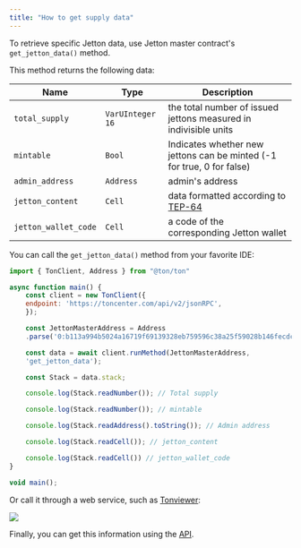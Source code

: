 ```yaml
---
title: "How to get supply data"
---
```



To retrieve specific Jetton data, use Jetton master contract's `get_jetton_data()` method.

This method returns the following data:

| Name                 | Type             | Description                                                                                                               |
| -------------------- | ---------------- | ------------------------------------------------------------------------------------------------------------------------- |
| `total_supply`       | `VarUInteger 16` | the total number of issued jettons measured in indivisible units                                                          |
| `mintable`           | `Bool`           | Indicates whether new jettons can be minted (-1 for true, 0 for false)                                                    |
| `admin_address`      | `Address`        | admin's address                                                                                                           |
| `jetton_content`     | `Cell`           | data formatted according to [TEP-64](https://github.com/ton-blockchain/TEPs/blob/master/text/0064-token-data-standard.md) |
| `jetton_wallet_code` | `Cell`           | a code of the corresponding Jetton wallet                                                                                 |

You can call the `get_jetton_data()` method from your favorite IDE:

```javascript
import { TonClient, Address } from "@ton/ton"

async function main() {
    const client = new TonClient({
    endpoint: 'https://toncenter.com/api/v2/jsonRPC',
    });

    const JettonMasterAddress = Address
    .parse('0:b113a994b5024a16719f69139328eb759596c38a25f59028b146fecdc3621dfe');

    const data = await client.runMethod(JettonMasterAddress,
    'get_jetton_data');

    const Stack = data.stack;

    console.log(Stack.readNumber()); // Total supply

    console.log(Stack.readNumber()); // mintable

    console.log(Stack.readAddress().toString()); // Admin address

    console.log(Stack.readCell()); // jetton_content

    console.log(Stack.readCell()) // jetton_wallet_code
}

void main();
```

Or call it through a web service, such as [Tonviewer](https://tonviewer.com/EQDmVdCZ2SALvyfCDVlPLr0hoPhUxgjNFtTAxemz9V_C5wbN?section=method):

<Image
  src="/resources/images/tonviewer/jetton-data.png"
  darkSrc="/resources/images/tonviewer/jetton-data-dark.png"
/>

Finally, you can get this information using the [API](/ecosystem/rpc/overview.mdx).
